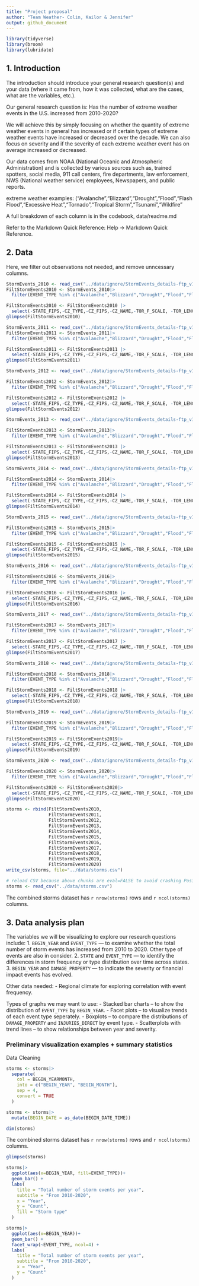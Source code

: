 ```yaml
---
title: "Project proposal"
author: "Team Weather- Colin, Kailor & Jennifer"
output: github_document
---
```


```r
library(tidyverse)
library(broom)
library(lubridate)
```

## 1. Introduction

The introduction should introduce your general research question(s) and your data (where it came from, how it was collected, what are the cases, what are the variables, etc.).

Our general research question is: Has the number of extreme weather events in the U.S. increased from 2010-2020?

We will achieve this by simply focusing on whether the quantity of extreme weather events in general has increased or if certain types of extreme weather events have increased or decreased over the decade. We can also focus on severity and if the severity of each extreme weather event has on average increased or decreased. 

Our data comes from NOAA (National Oceanic and Atmospheric Administration) and is collected by various sources such as, trained spotters, social media, 911 call centers, fire departments, law enforcement, NWS (National weather service) employees, Newspapers, and public reports. 

extreme weather examples: ("Avalanche","Blizzard","Drought","Flood","Flash Flood","Excessive Heat","Tornado","Tropical Storm","Tsunami","Wildfire"

A full breakdown of each column is in the codebook, data/readme.md

Refer to the Markdown Quick Reference: Help -> Markdown Quick Reference. 


## 2. Data
Here, we filter out observations not needed, and remove unncessary columns.
```r
StormEvents_2010 <- read_csv("../data/ignore/StormEvents_details-ftp_v1.0_d2010_c20250520.csv")
FiltStormEvents2010 <- StormEvents_2010|>
  filter(EVENT_TYPE %in% c("Avalanche","Blizzard","Drought","Flood","Flash Flood","Excessive Heat","Tornado","Tropical Storm","Tsunami","Wildfire"))

FiltStormEvents2010 <- FiltStormEvents2010 |>
  select(-STATE_FIPS,-CZ_TYPE,-CZ_FIPS,-CZ_NAME,-TOR_F_SCALE, -TOR_LENGTH,-TOR_WIDTH,-TOR_OTHER_WFO,-TOR_OTHER_CZ_STATE,-TOR_OTHER_CZ_FIPS,-TOR_OTHER_CZ_NAME,-BEGIN_RANGE,-BEGIN_AZIMUTH,-BEGIN_LOCATION,-END_RANGE,-END_AZIMUTH,-END_LOCATION,-EPISODE_NARRATIVE,-EVENT_NARRATIVE,-DATA_SOURCE,-WFO,-YEAR)
glimpse(FiltStormEvents2010)
```

```r
StormEvents_2011 <- read_csv("../data/ignore/StormEvents_details-ftp_v1.0_d2011_c20250520.csv")
FiltStormEvents2011 <- StormEvents_2011|>
  filter(EVENT_TYPE %in% c("Avalanche","Blizzard","Drought","Flood","Flash Flood","Excessive Heat","Tornado","Tropical Storm","Tsunami","Wildfire"))

FiltStormEvents2011 <- FiltStormEvents2011 |>
  select(-STATE_FIPS,-CZ_TYPE,-CZ_FIPS,-CZ_NAME,-TOR_F_SCALE, -TOR_LENGTH,-TOR_WIDTH,-TOR_OTHER_WFO,-TOR_OTHER_CZ_STATE,-TOR_OTHER_CZ_FIPS,-TOR_OTHER_CZ_NAME,-BEGIN_RANGE,-BEGIN_AZIMUTH,-BEGIN_LOCATION,-END_RANGE,-END_AZIMUTH,-END_LOCATION,-EPISODE_NARRATIVE,-EVENT_NARRATIVE,-DATA_SOURCE,-WFO,-YEAR)
glimpse(FiltStormEvents2011)
```

```r
StormEvents_2012 <- read_csv("../data/ignore/StormEvents_details-ftp_v1.0_d2012_c20250520.csv")

FiltStormEvents2012 <- StormEvents_2012|>
  filter(EVENT_TYPE %in% c("Avalanche","Blizzard","Drought","Flood","Flash Flood","Excessive Heat","Tornado","Tropical Storm","Tsunami","Wildfire"))

FiltStormEvents2012 <- FiltStormEvents2012 |>
  select(-STATE_FIPS,-CZ_TYPE,-CZ_FIPS,-CZ_NAME,-TOR_F_SCALE, -TOR_LENGTH,-TOR_WIDTH,-TOR_OTHER_WFO,-TOR_OTHER_CZ_STATE,-TOR_OTHER_CZ_FIPS,-TOR_OTHER_CZ_NAME,-BEGIN_RANGE,-BEGIN_AZIMUTH,-BEGIN_LOCATION,-END_RANGE,-END_AZIMUTH,-END_LOCATION,-EPISODE_NARRATIVE,-EVENT_NARRATIVE,-DATA_SOURCE,-WFO,-YEAR)
glimpse(FiltStormEvents2012)
```

```r
StormEvents_2013 <- read_csv("../data/ignore/StormEvents_details-ftp_v1.0_d2013_c20250520.csv")

FiltStormEvents2013 <- StormEvents_2013|>
  filter(EVENT_TYPE %in% c("Avalanche","Blizzard","Drought","Flood","Flash Flood","Excessive Heat","Tornado","Tropical Storm","Tsunami","Wildfire"))

FiltStormEvents2013 <- FiltStormEvents2013 |>
  select(-STATE_FIPS,-CZ_TYPE,-CZ_FIPS,-CZ_NAME,-TOR_F_SCALE, -TOR_LENGTH,-TOR_WIDTH,-TOR_OTHER_WFO,-TOR_OTHER_CZ_STATE,-TOR_OTHER_CZ_FIPS,-TOR_OTHER_CZ_NAME,-BEGIN_RANGE,-BEGIN_AZIMUTH,-BEGIN_LOCATION,-END_RANGE,-END_AZIMUTH,-END_LOCATION,-EPISODE_NARRATIVE,-EVENT_NARRATIVE,-DATA_SOURCE,-WFO,-YEAR)
glimpse(FiltStormEvents2013)
```

```r
StormEvents_2014 <- read_csv("../data/ignore/StormEvents_details-ftp_v1.0_d2014_c20250520.csv")

FiltStormEvents2014 <- StormEvents_2014|>
  filter(EVENT_TYPE %in% c("Avalanche","Blizzard","Drought","Flood","Flash Flood","Excessive Heat","Tornado","Tropical Storm","Tsunami","Wildfire"))

FiltStormEvents2014 <- FiltStormEvents2014 |>
  select(-STATE_FIPS,-CZ_TYPE,-CZ_FIPS,-CZ_NAME,-TOR_F_SCALE, -TOR_LENGTH,-TOR_WIDTH,-TOR_OTHER_WFO,-TOR_OTHER_CZ_STATE,-TOR_OTHER_CZ_FIPS,-TOR_OTHER_CZ_NAME,-BEGIN_RANGE,-BEGIN_AZIMUTH,-BEGIN_LOCATION,-END_RANGE,-END_AZIMUTH,-END_LOCATION,-EPISODE_NARRATIVE,-EVENT_NARRATIVE,-DATA_SOURCE,-WFO,-YEAR)
glimpse(FiltStormEvents2014)
```

```r
StormEvents_2015 <- read_csv("../data/ignore/StormEvents_details-ftp_v1.0_d2015_c20250818.csv")

FiltStormEvents2015 <- StormEvents_2015|>
  filter(EVENT_TYPE %in% c("Avalanche","Blizzard","Drought","Flood","Flash Flood","Excessive Heat","Tornado","Tropical Storm","Tsunami","Wildfire"))

FiltStormEvents2015 <- FiltStormEvents2015 |>
  select(-STATE_FIPS,-CZ_TYPE,-CZ_FIPS,-CZ_NAME,-TOR_F_SCALE, -TOR_LENGTH,-TOR_WIDTH,-TOR_OTHER_WFO,-TOR_OTHER_CZ_STATE,-TOR_OTHER_CZ_FIPS,-TOR_OTHER_CZ_NAME,-BEGIN_RANGE,-BEGIN_AZIMUTH,-BEGIN_LOCATION,-END_RANGE,-END_AZIMUTH,-END_LOCATION,-EPISODE_NARRATIVE,-EVENT_NARRATIVE,-DATA_SOURCE,-WFO,-YEAR)
glimpse(FiltStormEvents2015)
```

```r
StormEvents_2016 <- read_csv("../data/ignore/StormEvents_details-ftp_v1.0_d2016_c20250818.csv")

FiltStormEvents2016 <- StormEvents_2016|>
  filter(EVENT_TYPE %in% c("Avalanche","Blizzard","Drought","Flood","Flash Flood","Excessive Heat","Tornado","Tropical Storm","Tsunami","Wildfire"))

FiltStormEvents2016 <- FiltStormEvents2016 |>
  select(-STATE_FIPS,-CZ_TYPE,-CZ_FIPS,-CZ_NAME,-TOR_F_SCALE, -TOR_LENGTH,-TOR_WIDTH,-TOR_OTHER_WFO,-TOR_OTHER_CZ_STATE,-TOR_OTHER_CZ_FIPS,-TOR_OTHER_CZ_NAME,-BEGIN_RANGE,-BEGIN_AZIMUTH,-BEGIN_LOCATION,-END_RANGE,-END_AZIMUTH,-END_LOCATION,-EPISODE_NARRATIVE,-EVENT_NARRATIVE,-DATA_SOURCE,-WFO,-YEAR)
glimpse(FiltStormEvents2016)
```

```r
StormEvents_2017 <- read_csv("../data/ignore/StormEvents_details-ftp_v1.0_d2017_c20250520.csv")

FiltStormEvents2017 <- StormEvents_2017|>
  filter(EVENT_TYPE %in% c("Avalanche","Blizzard","Drought","Flood","Flash Flood","Excessive Heat","Tornado","Tropical Storm","Tsunami","Wildfire"))

FiltStormEvents2017 <- FiltStormEvents2017 |>
  select(-STATE_FIPS,-CZ_TYPE,-CZ_FIPS,-CZ_NAME,-TOR_F_SCALE, -TOR_LENGTH,-TOR_WIDTH,-TOR_OTHER_WFO,-TOR_OTHER_CZ_STATE,-TOR_OTHER_CZ_FIPS,-TOR_OTHER_CZ_NAME,-BEGIN_RANGE,-BEGIN_AZIMUTH,-BEGIN_LOCATION,-END_RANGE,-END_AZIMUTH,-END_LOCATION,-EPISODE_NARRATIVE,-EVENT_NARRATIVE,-DATA_SOURCE,-WFO,-YEAR)
glimpse(FiltStormEvents2017)
```

```r
StormEvents_2018 <- read_csv("../data/ignore/StormEvents_details-ftp_v1.0_d2018_c20250520.csv")

FiltStormEvents2018 <- StormEvents_2018|>
  filter(EVENT_TYPE %in% c("Avalanche","Blizzard","Drought","Flood","Flash Flood","Excessive Heat","Tornado","Tropical Storm","Tsunami","Wildfire"))

FiltStormEvents2018 <- FiltStormEvents2018 |>
  select(-STATE_FIPS,-CZ_TYPE,-CZ_FIPS,-CZ_NAME,-TOR_F_SCALE, -TOR_LENGTH,-TOR_WIDTH,-TOR_OTHER_WFO,-TOR_OTHER_CZ_STATE,-TOR_OTHER_CZ_FIPS,-TOR_OTHER_CZ_NAME,-BEGIN_RANGE,-BEGIN_AZIMUTH,-BEGIN_LOCATION,-END_RANGE,-END_AZIMUTH,-END_LOCATION,-EPISODE_NARRATIVE,-EVENT_NARRATIVE,-DATA_SOURCE,-WFO,-YEAR)
glimpse(FiltStormEvents2018)
```

```r
StormEvents_2019 <- read_csv("../data/ignore/StormEvents_details-ftp_v1.0_d2019_c20250520.csv")

FiltStormEvents2019 <- StormEvents_2019|>
  filter(EVENT_TYPE %in% c("Avalanche","Blizzard","Drought","Flood","Flash Flood","Excessive Heat","Tornado","Tropical Storm","Tsunami","Wildfire"))

FiltStormEvents2019 <- FiltStormEvents2019|>
  select(-STATE_FIPS,-CZ_TYPE,-CZ_FIPS,-CZ_NAME,-TOR_F_SCALE, -TOR_LENGTH,-TOR_WIDTH,-TOR_OTHER_WFO,-TOR_OTHER_CZ_STATE,-TOR_OTHER_CZ_FIPS,-TOR_OTHER_CZ_NAME,-BEGIN_RANGE,-BEGIN_AZIMUTH,-BEGIN_LOCATION,-END_RANGE,-END_AZIMUTH,-END_LOCATION,-EPISODE_NARRATIVE,-EVENT_NARRATIVE,-DATA_SOURCE,-WFO,-YEAR)
glimpse(FiltStormEvents2019)
```

```r
StormEvents_2020 <- read_csv("../data/ignore/StormEvents_details-ftp_v1.0_d2020_c20250702.csv")

FiltStormEvents2020 <- StormEvents_2020|>
  filter(EVENT_TYPE %in% c("Avalanche","Blizzard","Drought","Flood","Flash Flood","Excessive Heat","Tornado","Tropical Storm","Tsunami","Wildfire"))

FiltStormEvents2020 <- FiltStormEvents2020|>
  select(-STATE_FIPS,-CZ_TYPE,-CZ_FIPS,-CZ_NAME,-TOR_F_SCALE, -TOR_LENGTH,-TOR_WIDTH,-TOR_OTHER_WFO,-TOR_OTHER_CZ_STATE,-TOR_OTHER_CZ_FIPS,-TOR_OTHER_CZ_NAME,-BEGIN_RANGE,-BEGIN_AZIMUTH,-BEGIN_LOCATION,-END_RANGE,-END_AZIMUTH,-END_LOCATION,-EPISODE_NARRATIVE,-EVENT_NARRATIVE,-DATA_SOURCE,-WFO,-YEAR)
glimpse(FiltStormEvents2020)
```

```r
storms <- rbind(FiltStormEvents2010,
                FiltStormEvents2011,
                FiltStormEvents2012,
                FiltStormEvents2013,
                FiltStormEvents2014,
                FiltStormEvents2015,
                FiltStormEvents2016,
                FiltStormEvents2017,
                FiltStormEvents2018,
                FiltStormEvents2019,
                FiltStormEvents2020)
write_csv(storms, file="../data/storms.csv")
```
```r
# reload CSV because above chunks are eval=FALSE to avoid crashing Posit.
storms <- read_csv("../data/storms.csv")
```

The combined storms dataset has `r nrow(storms)` rows and `r ncol(storms)` columns.

## 3. Data analysis plan
The variables we will be visualizing to explore our research questions include:
1. `BEGIN_YEAR` and `EVENT_TYPE` — to examine whether the total number of storm events has increased from 2010 to 2020. Other type of events are also in consider.
2. `STATE` and `EVENT_TYPE` — to identify the differences in storm frequency or type distribution over time across states.
3. `BEGIN_YEAR` and `DAMAGE_PROPERTY` — to indicate the severity or financial impact events has evolved.

Other data needed:
- Regional climate for exploring correlation with event frequency.

Types of graphs we may want to use: 
- Stacked bar charts – to show the distribution of `EVENT_TYPE` by `BEGIN_YEAR`.
- Facet plots – to visualize trends of each event type seperately.
- Boxplots – to compare the distributions of `DAMAGE_PROPERTY` and `INJURIES_DIRECT` by event type.
- Scatterplots with trend lines – to show relationships between year and severity.


### Preliminary visualization examples + summary statistics

Data Cleaning
```r
storms <- storms|>
  separate(
    col = BEGIN_YEARMONTH,
    into = c("BEGIN_YEAR", "BEGIN_MONTH"),
    sep = 4,
    convert = TRUE
  )
```

```r
storms <- storms|>
  mutate(BEGIN_DATE = as_date(BEGIN_DATE_TIME))
```

```r
dim(storms)
```
The combined storms dataset has `r nrow(storms)` rows and `r ncol(storms)` columns.

```r
glimpse(storms)
```


```r
storms|>
  ggplot(aes(x=BEGIN_YEAR, fill=EVENT_TYPE))+
  geom_bar() +
  labs(
    title = "Total number of storm events per year",
    subtitle = "From 2010-2020",
    x = "Year",
    y = "Count",
    fill = "Storm type"
  )
```

```r
storms|>
  ggplot(aes(x=BEGIN_YEAR))+
  geom_bar() +
  facet_wrap(~EVENT_TYPE, ncol=4) +
  labs(
    title = "Total number of storm events per year",
    subtitle = "From 2010-2020",
    x = "Year",
    y = "Count"
  )
```

